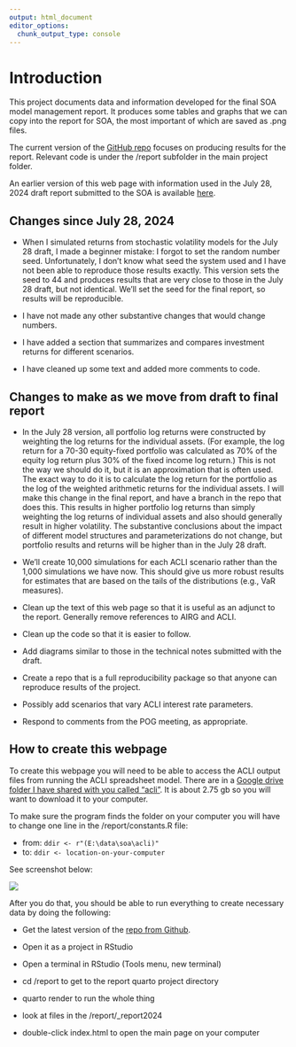 ```yaml
---
output: html_document
editor_options:
  chunk_output_type: console
---
```


# Introduction


This project documents data and information developed for the final SOA model management report. It produces some tables and graphs that we can copy into the report for SOA, the most important of which are saved as .png files.

The current version of the [GitHub repo](https://github.com/donboyd5/SOA_Model_Risk) focuses on producing results for the report. Relevant code is under the /report subfolder in the main project folder.

An earlier version of this web page with information used in the July 28, 2024 draft report submitted to the SOA is available [here](https://soa-2024-07-28.netlify.app/).

## Changes since July 28, 2024

-   When I simulated returns from stochastic volatility models for the July 28 draft, I made a beginner mistake: I forgot to set the random number seed. Unfortunately, I don't know what seed the system used and I have not been able to reproduce those results exactly. This version sets the seed to 44 and produces results that are very close to those in the July 28 draft, but not identical. We'll set the seed for the final report, so results will be reproducible.

-   I have not made any other substantive changes that would change numbers. 

-   I have added a section that summarizes and compares investment returns for different scenarios.

-   I have cleaned up some text and added more comments to code.


## Changes to make as we move from draft to final report

-   In the July 28 version, all portfolio log returns were constructed by weighting the log returns for the individual assets. (For example, the log return for a 70-30 equity-fixed portfolio was calculated as 70% of the equity log return plus 30% of the fixed income log return.) This is not the way we should do it, but it is an approximation that is often used. The exact way to do it is to calculate the log return for the portfolio as the log of the weighted arithmetic returns for the individual assets. I will make this change in the final report, and have a branch in the repo that does this. This results in higher portfolio log returns than simply weighting the log returns of individual assets and also should generally result in higher volatility. The substantive conclusions about the impact of different model structures and parameterizations do not change, but portfolio results and returns will be higher than in the July 28 draft.

-   We'll create 10,000 simulations for each ACLI scenario rather than the 1,000 simulations we have now. This should give us more robust results for estimates that are based on the tails of the distributions (e.g., VaR measures).

-   Clean up the text of this web page so that it is useful as an adjunct to the report. Generally remove references to AIRG and ACLI.

-   Clean up the code so that it is easier to follow.

-   Add diagrams similar to those in the technical notes submitted with the draft.

-   Create a repo that is a full reproducibility package so that anyone can reproduce results of the project.

-   Possibly add scenarios that vary ACLI interest rate parameters.

-   Respond to comments from the POG meeting, as appropriate.


## How to create this webpage

To create this webpage you will need to be able to access the ACLI output files from running the ACLI spreadsheet model. There are in a [Google drive folder I have shared with you called "acli"](https://drive.google.com/drive/folders/17BN0wx2DUSyHKpqjAMdl0NqpSjyZqEAc?usp=drive_link). It is about 2.75 gb so you will want to download it to your computer.

To make sure the program finds the folder on your computer you will have to change one line in the /report/constants.R file:

-   from: `ddir <- r"(E:\data\soa\acli)"`
-   to: `ddir <- location-on-your-computer`

See screenshot below:

![](images/clipboard-3209699277.png)

After you do that, you should be able to run everything to create necessary data by doing the following:

-   Get the latest version of the [repo from Github](https://github.com/donboyd5/SOA_Model_Risk).

-   Open it as a project in RStudio

-   Open a terminal in RStudio (Tools menu, new terminal)

-   cd /report to get to the report quarto project directory

-   quarto render to run the whole thing

-   look at files in the /report/\_report2024

-   double-click index.html to open the main page on your computer
